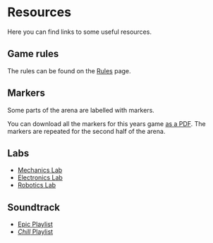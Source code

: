 # Resources

Here you can find links to some useful resources.

## Game rules

The rules can be found on the [Rules](/rules) page.

## Markers

Some parts of the arena are labelled with markers.

You can download all the markers for this years game [as a PDF](../assets/resources/tin-can-rally-markers.pdf).
The markers are repeated for the second half of the arena.

## Labs

-   [Mechanics Lab](https://drive.google.com/file/d/1-3AYHYAT-df92IiitHppleJTW8lPWcbW/view)
-   [Electronics Lab](https://drive.google.com/file/d/1qBl2XXL8m_OLguVE2KjwGigM5q9kgLkx/view)
-   [Robotics Lab](https://drive.google.com/file/d/1saD1G67QFXe3syIUZvuf7kT5mlCHslYf/view)

## Soundtrack

- [Epic Playlist](https://open.spotify.com/playlist/4ddfuLJGBW3ZlO8cqV8SKr)
- [_Chill_ Playlist](https://open.spotify.com/playlist/5zW9nMrPhv7c6F0Nh1i0UK)
